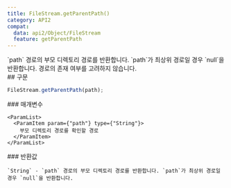 ```yaml
---
title: FileStream.getParentPath()
category: API2
compat:
  data: api2/Object/FileStream
  feature: getParentPath
---
```


<Section>
  `path` 경로의 부모 디렉토리 경로를 반환합니다. `path`가 최상위 경로일 경우 `null`을 반환합니다. 경로의 존재 여부를 고려하지 않습니다.
</Section>
<Section>
  ## 구문

  ~~~js
  FileStream.getParentPath(path);
  ~~~

  <Section>
    ### 매개변수

    <ParamList>
      <ParamItem param={"path"} type={"String"}>
        부모 디렉토리 경로를 확인할 경로
      </ParamItem>
    </ParamList>
  </Section>
  <Section>
    ### 반환값

    `String` - `path` 경로의 부모 디렉토리 경로를 반환합니다. `path`가 최상위 경로일 경우 `null`을 반환합니다.
  </Section>
</Section>